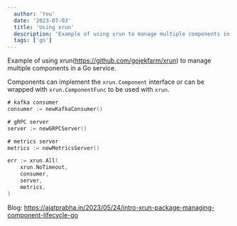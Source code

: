 ```yaml
---
  author: 'You'
  date: '2023-07-03'
  title: 'Using xrun'
  description: 'Example of using xrun to manage multiple components in a Go service'
  tags: ['go']
---
```


Example of using xrun(https://github.com/gojekfarm/xrun) to manage multiple components in a Go service.

Components can implement the `xrun.Component` interface or can be wrapped with `xrun.ComponentFunc` to be used with `xrun`.

```go
# kafka consumer
consumer := newKafkaConsumer()

# gRPC server
server := newGRPCServer()

# metrics server
metrics := newMetricsServer()

err := xrun.All(
    xrun.NoTimeout,
    consumer,
    server,
    metrics,
)

```

Blog: https://ajatprabha.in/2023/05/24/intro-xrun-package-managing-component-lifecycle-go
